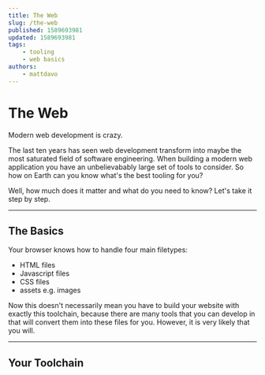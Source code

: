 ```yaml
---
title: The Web
slug: /the-web
published: 1589693981
updated: 1589693981
tags:
    - tooling
    - web basics
authors:
    - mattdavo
---
```


# The Web

Modern web development is crazy.

The last ten years has seen web development transform into maybe the most saturated field of software engineering. When building a modern web application you have an unbelievabably large set of tools to consider. So how on Earth can you know what's the best tooling for you?

Well, how much does it matter and what do you need to know? Let's take it step by step.

---

## The Basics

Your browser knows how to handle four main filetypes:

-   HTML files
-   Javascript files
-   CSS files
-   assets e.g. images

Now this doesn't necessarily mean you have to build your website with exactly this toolchain, because there are many tools that you can develop in that will convert them into these files for you. However, it is very likely that you will.

---

## Your Toolchain
